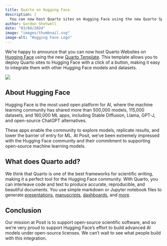 ```yaml
---
title: Quarto on Hugging Face
description: |
  You can now host Quarto sites on Hugging Face using the new Quarto Space template.
author: Gordon Shotwell
date: "03/04/2024"
image: "images/thumbnail.svg"
image-alt: "Hugging Face Logo"
---
```



We're happy to announce that you can now host Quarto Websites on [Hugging Face](https://huggingface.co/) using the new [Quarto Template](https://huggingface.co/new-space?template=posit%2Fquarto-template). 
This template allows you to deploy Quarto sites to Hugging Face with a click of a button, making it easy to integrate them with other Hugging Face models and datasets.

![](images/hf-space-screen.png)

## About Hugging Face
Hugging Face is the most used open platform for AI, where the machine learning community has shared more than 500,000 models, 115,000 datasets, and 160,000 ML apps, including Stable Diffusion, Llama, GPT-J, and open-source ChatGPT alternatives. 

These apps enable the community to explore models, replicate results, and lower the barrier of entry for ML. 
At Posit, we’ve been extremely impressed with the Hugging Face community and their commitment to supporting open-source machine learning models.

## What does Quarto add?

We think that Quarto is one of the best frameworks for scientific writing, making it a perfect tool for the Hugging Face community. 
With Quarto, you can interleave code and text to produce accurate, reproducible, and beautiful documents. 
You use simple markdown or Jupyter notebook files to generate [presentations](https://quarto.org/docs/presentations/), [manuscripts](https://quarto.org/docs/manuscripts/), [dashboards](https://quarto.org/docs/dashboards/), and [more](https://quarto.org/docs/output-formats/all-formats.html).

## Conclusion
Our mission at Posit is to support open-source scientific software, and so we’re very proud to support Hugging Face's effort to build advanced AI models under open-source licenses. 
We can't wait to see what people build with this integration.